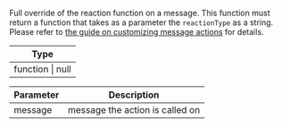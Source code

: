 Full override of the reaction function on a message.
This function must return a function that takes as a parameter the `reactionType` as a string.
Please refer to [the guide on customizing message actions](/reactnative/guides/customize-message-actions) for details.

| Type |
| - |
| function \| null |

| Parameter | Description |
| - | - |
| message	| message the action is called on |